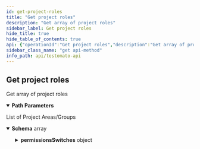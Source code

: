 ```yaml
---
id: get-project-roles
title: "Get project roles"
description: "Get array of project roles"
sidebar_label: Get project roles
hide_title: true
hide_table_of_contents: true
api: {"operationId":"Get project roles","description":"Get array of project roles","tags":["Project"],"security":[{"ApiKey":[]}],"responses":{"200":{"description":"List of Project Areas/Groups","content":{"application/json":{"schema":{"type":"array","items":{"type":"object","properties":{"id":{"type":"string","example":4},"users_id":{"type":"string","format":"nullable"},"name":{"type":"string","example":"project admin"},"permissions":{"type":"array","items":{"type":"string","example":["read","run","editTests","edit","manageUsers","apiKey"]}},"systemRole":{"type":"boolean","example":true},"permissionsSwitches":{"type":"object","description":"Project permissions for current user","properties":{"read":{"type":"boolean","description":"Can current user view results?"},"run":{"type":"boolean","description":"Can current user run checks?"},"editTest":{"type":"boolean"},"edit":{"type":"boolean","description":"Can current user edit project settings?"},"manageUsers":{"description":"Can current user manage others?","type":"boolean","default":true},"apiKey":{"type":"boolean","description":"Can current user view apiKey?","default":true},"leave":{"description":"Can current user leave project?","type":"boolean","default":true}}}}}}}}}},"parameters":[{"name":"id","description":"A unique project ID","example":"5e9602e7a39e5a46428b457f","allowEmptyValue":false,"required":true,"in":"path","schema":{"type":"string"}}],"method":"get","path":"/project/{id}/roles","servers":[{"url":"https://testomato.com/api/","description":"Testomato"}],"securitySchemes":{"ApiKey":{"description":"Project or User API key","type":"apiKey","name":"apiKey","in":"query"}},"info":{"title":"Testomato API","description":"If you would like to participate in the future development of our\nroadmap, please don't be shy! We'd love to hear your suggestions:\nsupport@testomato.com\n","termsOfService":"https://www.testomato.com/terms-of-service","version":"1.0.0","contact":{"email":"support@testomato.com"}},"postman":{"name":"Get project roles","description":{"content":"Get array of project roles","type":"text/plain"},"url":{"path":["project",":id","roles"],"host":["{{baseUrl}}"],"query":[],"variable":[{"disabled":false,"description":{"content":"(Required) A unique project ID","type":"text/plain"},"type":"any","value":"","key":"id"}]},"header":[{"key":"Accept","value":"application/json"}],"method":"GET","auth":{"type":"apikey","apikey":[{"type":"any","value":"apiKey","key":"key"},{"type":"any","value":"<API Key>","key":"value"},{"type":"any","value":"query","key":"in"}]}}}
sidebar_class_name: "get api-method"
info_path: api/testomato-api
---
```



## Get project roles



Get array of project roles

<details style={{"marginBottom":"1rem"}} data-collapsed={false} open={true}><summary style={{}}><strong>Path Parameters</strong></summary><div><ul><ParamsItem className={"paramsItem"} param={{"name":"id","description":"A unique project ID","example":"5e9602e7a39e5a46428b457f","allowEmptyValue":false,"required":true,"in":"path","schema":{"type":"string"}}}></ParamsItem></ul></div></details><div><ApiTabs><TabItem label={"200"} value={"200"}><div>

List of Project Areas/Groups

</div><div><MimeTabs schemaType={"response"}><TabItem label={"application/json"} value={"application/json"}><SchemaTabs><TabItem label={"Schema"} value={"Schema"}><details style={{}} data-collapsed={false} open={true}><summary style={{"textAlign":"left"}}><strong>Schema</strong><span style={{"opacity":"0.6"}}> array</span></summary><div style={{"textAlign":"left","marginLeft":"1rem"}}></div><ul style={{"marginLeft":"1rem"}}><SchemaItem collapsible={false} name={"id"} required={false} schemaDescription={undefined} schemaName={"string"} qualifierMessage={undefined} defaultValue={undefined}></SchemaItem><SchemaItem collapsible={false} name={"users_id"} required={false} schemaDescription={undefined} schemaName={"nullable"} qualifierMessage={undefined} defaultValue={undefined}></SchemaItem><SchemaItem collapsible={false} name={"name"} required={false} schemaDescription={undefined} schemaName={"string"} qualifierMessage={undefined} defaultValue={undefined}></SchemaItem><SchemaItem collapsible={false} name={"permissions"} required={false} schemaDescription={undefined} schemaName={"string[]"} qualifierMessage={undefined} defaultValue={undefined}></SchemaItem><SchemaItem collapsible={false} name={"systemRole"} required={false} schemaDescription={undefined} schemaName={"boolean"} qualifierMessage={undefined} defaultValue={undefined}></SchemaItem><SchemaItem collapsible={true} className={"schemaItem"}><details style={{}}><summary style={{}}><strong>permissionsSwitches</strong><span style={{"opacity":"0.6"}}> object</span></summary><div style={{"marginLeft":"1rem"}}><div style={{"marginTop":".5rem","marginBottom":".5rem"}}>

Project permissions for current user

</div><SchemaItem collapsible={false} name={"read"} required={false} schemaDescription={"Can current user view results?"} schemaName={"boolean"} qualifierMessage={undefined} defaultValue={undefined}></SchemaItem><SchemaItem collapsible={false} name={"run"} required={false} schemaDescription={"Can current user run checks?"} schemaName={"boolean"} qualifierMessage={undefined} defaultValue={undefined}></SchemaItem><SchemaItem collapsible={false} name={"editTest"} required={false} schemaDescription={undefined} schemaName={"boolean"} qualifierMessage={undefined} defaultValue={undefined}></SchemaItem><SchemaItem collapsible={false} name={"edit"} required={false} schemaDescription={"Can current user edit project settings?"} schemaName={"boolean"} qualifierMessage={undefined} defaultValue={undefined}></SchemaItem><SchemaItem collapsible={false} name={"manageUsers"} required={false} schemaDescription={"Can current user manage others?"} schemaName={"boolean"} qualifierMessage={undefined} defaultValue={true}></SchemaItem><SchemaItem collapsible={false} name={"apiKey"} required={false} schemaDescription={"Can current user view apiKey?"} schemaName={"boolean"} qualifierMessage={undefined} defaultValue={true}></SchemaItem><SchemaItem collapsible={false} name={"leave"} required={false} schemaDescription={"Can current user leave project?"} schemaName={"boolean"} qualifierMessage={undefined} defaultValue={true}></SchemaItem></div></details></SchemaItem></ul></details></TabItem><TabItem label={"Example (from schema)"} value={"Example (from schema)"}><ResponseSamples responseExample={"[\n  {\n    \"id\": 4,\n    \"users_id\": \"string\",\n    \"name\": \"project admin\",\n    \"permissions\": [\n      [\n        \"read\",\n        \"run\",\n        \"editTests\",\n        \"edit\",\n        \"manageUsers\",\n        \"apiKey\"\n      ]\n    ],\n    \"systemRole\": true,\n    \"permissionsSwitches\": {\n      \"read\": true,\n      \"run\": true,\n      \"editTest\": true,\n      \"edit\": true,\n      \"manageUsers\": true,\n      \"apiKey\": true,\n      \"leave\": true\n    }\n  }\n]"} language={"json"}></ResponseSamples></TabItem></SchemaTabs></TabItem></MimeTabs></div></TabItem></ApiTabs></div>
      